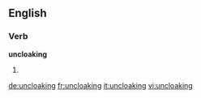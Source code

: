 ==English==

===Verb===
'''uncloaking'''

# {{third-person singular of|uncloak}}

[[de:uncloaking]]
[[fr:uncloaking]]
[[it:uncloaking]]
[[vi:uncloaking]]